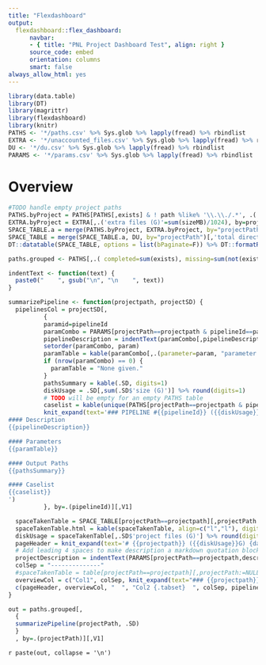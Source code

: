 ```yaml
---
title: "Flexdashboard"
output:
  flexdashboard::flex_dashboard:
      navbar:
      - { title: "PNL Project Dashboard Test", align: right }
      source_code: embed
      orientation: columns
      smart: false
always_allow_html: yes
---
```



```r
library(data.table)
library(DT)
library(magrittr)
library(flexdashboard)
library(knitr)
PATHS <- '*/paths.csv' %>% Sys.glob %>% lapply(fread) %>% rbindlist
EXTRA <- '*/unaccounted_files.csv' %>% Sys.glob %>% lapply(fread) %>% rbindlist
DU <- '*/du.csv' %>% Sys.glob %>% lapply(fread) %>% rbindlist
PARAMS <- '*/params.csv' %>% Sys.glob %>% lapply(fread) %>% rbindlist
```

Overview
=====================================

```r
#TODO handle empty project paths
PATHS.byProject = PATHS[PATHS[,exists] & ! path %like% '\\.\\./.*', .('project files (G)'=sum(sizeMB)/1024),by=projectPath]
EXTRA.byProject = EXTRA[,.('extra files (G)'=sum(sizeMB)/1024), by=projectPath]
SPACE_TABLE.a = merge(PATHS.byProject, EXTRA.byProject, by="projectPath")
SPACE_TABLE = merge(SPACE_TABLE.a, DU, by="projectPath")[,'total directory size (G)':=diskUsageG][,diskUsageG:=NULL]
DT::datatable(SPACE_TABLE, options = list(bPaginate=F)) %>% DT::formatRound(c('project files (G)', 'extra files (G)', 'total directory size (G)'), 2)
```

```r
paths.grouped <- PATHS[,.( completed=sum(exists), missing=sum(not(exists)), total=.N, 'size (G)'=sum(sizeMB, na.rm=T)/1024, examplePath=head(path,n=1)), by=.(projectPath, pathKey, pipelineId)]

indentText <- function(text) {
  paste0("    ", gsub("\n", "\n    ", text))
}

summarizePipeline <- function(projectpath, projectSD) {
  pipelinesCol = projectSD[,
          {
          paramid=pipelineId
          paramCombo = PARAMS[projectPath==projectpath & pipelineId==paramid,]
          pipelineDescription = indentText(paramCombo[,pipelineDescription][1])
          setorder(paramCombo, param)
          paramTable = kable(paramCombo[,.(parameter=param, "parameter value"=paramValue)])
          if (nrow(paramCombo) == 0) {
            paramTable = "None given."
          }
          pathsSummary = kable(.SD, digits=1)
          diskUsage = .SD[,sum(.SD$'size (G)')] %>% round(digits=1)
          # TODO will be empty for an empty PATHS table
          caselist = kable(unique(PATHS[projectPath==projectpath & pipelineId==paramid,caseid]))
          knit_expand(text='### PIPELINE #{{pipelineId}} ({{diskUsage}}G)
#### Description
{{pipelineDescription}}

#### Parameters
{{paramTable}}

#### Output Paths
{{pathsSummary}}

#### Caselist
{{caselist}}
')
          }, by=.(pipelineId)][,V1]

  spaceTakenTable = SPACE_TABLE[projectPath==projectpath][,projectPath:=NULL]
  spaceTakenTable.html = kable(spaceTakenTable, align=c("l","l"), digits=1)
  diskUsage = spaceTakenTable[,.SD$'project files (G)'] %>% round(digits=1)
  pageHeader = knit_expand(text='# {{projectpath}} ({{diskUsage}}G) {data-navmenu="Projects"}')
  # Add leading 4 spaces to make description a markdown quotation block, hence preserving its formatting
  projectDescription = indentText(PARAMS[projectPath==projectpath,description][1])
  colSep = "--------------"
  #spaceTakenTable = table[projectPath==projectpath][,projectPath:=NULL] %>% DT::formatRound(c('project files (G)', 'extra files (G)'), 1)
  overviewCol = c("Col1", colSep, knit_expand(text="### {{projectpath}}"), "", "#### Description", projectDescription, "#### Disk space", spaceTakenTable.html)
  c(pageHeader, overviewCol, "  ", "Col2 {.tabset}  ", colSep, pipelinesCol)
}

out = paths.grouped[,
  {
  summarizePipeline(projectPath, .SD)
  }
  , by=.(projectPath)][,V1]

```

`r paste(out, collapse = '\n')`
